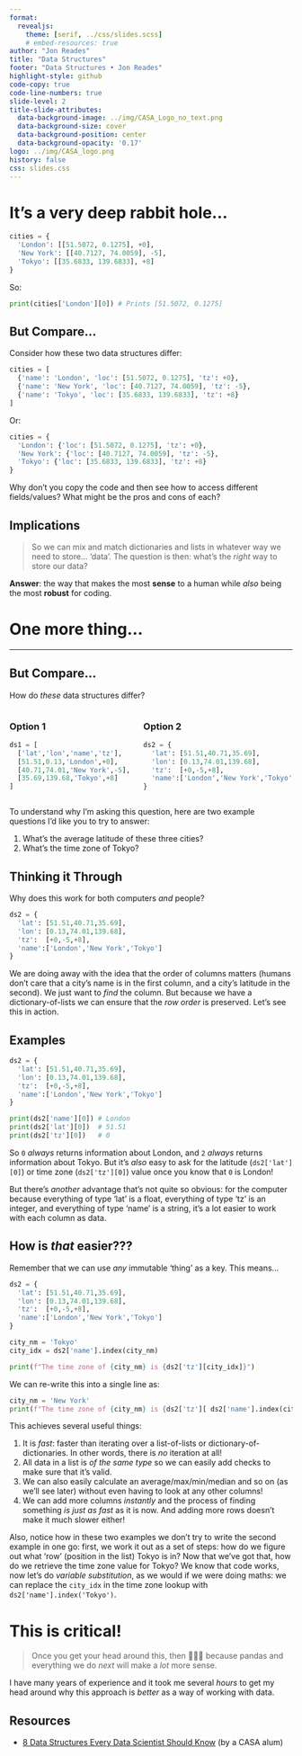 ```yaml
---
format:
  revealjs:
    theme: [serif, ../css/slides.scss]
    # embed-resources: true
author: "Jon Reades"
title: "Data Structures"
footer: "Data Structures • Jon Reades"
highlight-style: github
code-copy: true
code-line-numbers: true
slide-level: 2
title-slide-attributes:
  data-background-image: ../img/CASA_Logo_no_text.png
  data-background-size: cover
  data-background-position: center
  data-background-opacity: '0.17'
logo: ../img/CASA_logo.png
history: false
css: slides.css
---
```


# It's a very deep rabbit hole...

```python
cities = {
  'London': [[51.5072, 0.1275], +0], 
  'New York': [[40.7127, 74.0059], -5], 
  'Tokyo': [[35.6833, 139.6833], +8]
}
```
So:
```python
print(cities['London'][0]) # Prints [51.5072, 0.1275]
```

## But Compare... {.smaller}

Consider how these two data structures differ:
```python
cities = [
  {'name': 'London', 'loc': [51.5072, 0.1275], 'tz': +0}, 
  {'name': 'New York', 'loc': [40.7127, 74.0059], 'tz': -5}, 
  {'name': 'Tokyo', 'loc': [35.6833, 139.6833], 'tz': +8}
]
```
Or:
```python
cities = {
  'London': {'loc': [51.5072, 0.1275], 'tz': +0}, 
  'New York': {'loc': [40.7127, 74.0059], 'tz': -5}, 
  'Tokyo': {'loc': [35.6833, 139.6833], 'tz': +8}
}
```
::: {.notes}
Why don't you copy the code and then see how to access different fields/values? What might be the pros and cons of each? 
:::

## Implications

> So we can mix and match dictionaries and lists in whatever way we need to store... 'data'. The question is then: what's the *right* way to store our data?

::: {.notes}

**Answer**: the way that makes the most **sense** to a human while *also* being the most **robust** for coding.

:::

# One more thing...

---

## But Compare... {.smaller}

How do *these* data structures differ?

:::: {.columns}
::: {.column width="45%"}
### Option 1

```python
ds1 = [
  ['lat','lon','name','tz'],
  [51.51,0.13,'London',+0],
  [40.71,74.01,'New York',-5],
  [35.69,139.68,'Tokyo',+8]
]
```

:::
::: {.column width="55%"}
### Option 2
```python
ds2 = {
  'lat': [51.51,40.71,35.69],
  'lon': [0.13,74.01,139.68],
  'tz':  [+0,-5,+8],
  'name':['London','New York','Tokyo']
}
```
:::
::::

::: {.notes}
To understand why I'm asking this question, here are two example questions I'd like you to try to answer:

1. What's the average latitude of these three cities?
2. What's the time zone of Tokyo?
:::

## Thinking it Through {.smaller}

Why does this work for both computers _and_ people?
```python
ds2 = {
  'lat': [51.51,40.71,35.69],
  'lon': [0.13,74.01,139.68],
  'tz':  [+0,-5,+8],
  'name':['London','New York','Tokyo']
}
```

::: {.notes}

We are doing away with the idea that the order of columns matters (humans don't care that a city's name is in the first column, and a city's latitude in the second). We just want to _find_ the column. But because we have a dictionary-of-lists we can ensure that the _row order_ is preserved. Let's see this in action.

:::

## Examples {.smaller}
```python
ds2 = {
  'lat': [51.51,40.71,35.69],
  'lon': [0.13,74.01,139.68],
  'tz':  [+0,-5,+8],
  'name':['London','New York','Tokyo']
}

print(ds2['name'][0]) # London
print(ds2['lat'][0])  # 51.51
print(ds2['tz'][0])   # 0
```

So `0` *always* returns information about London, and `2` *always* returns information about Tokyo. But it's *also* easy to ask for the latitude (`ds2['lat'][0]`) or time zone (`ds2['tz'][0]`) value once you know that `0` is London!

::: {.notes}

But there's *another* advantage that's not quite so obvious: for the computer because everything of type 'lat' is a float, everything of type 'tz' is an integer, and everything of type 'name' is a string, it's a lot easier to work with each column as data.

:::

## How is _that_ easier??? {.smaller}

Remember that we can use _any_ immutable 'thing' as a key. This means...
```python
ds2 = {
  'lat': [51.51,40.71,35.69],
  'lon': [0.13,74.01,139.68],
  'tz':  [+0,-5,+8],
  'name':['London','New York','Tokyo']
}

city_nm = 'Tokyo'
city_idx = ds2['name'].index(city_nm)

print(f"The time zone of {city_nm} is {ds2['tz'][city_idx]}")
```
We can re-write this into a single line as:
```python
city_nm = 'New York'
print(f"The time zone of {city_nm} is {ds2['tz'][ ds2['name'].index(city_nm)]}")
```

::: {.notes}

This achieves several useful things:

1. It is _fast_: faster than iterating over a list-of-lists or dictionary-of-dictionaries. In other words, there is *no* iteration at all!
2. All data in a list is _of the same type_ so we can easily add checks to make sure that it's valid. 
3. We can also easily calculate an average/max/min/median and so on (as we'll see later) without even having to look at any other columns!
4. We can add more columns *instantly* and the process of finding something _is just as fast_ as it is now. And adding more rows doesn't make it much slower either!

Also, notice how in these two examples we don't try to write the second example in one go: first, we work it out as a set of steps: how do we figure out what 'row' (position in the list) Tokyo is in? Now that we've got that, how do we retrieve the time zone value for Tokyo? We know that code works, now let's do _variable substitution_, as we would if we were doing maths: we can replace the `city_idx` in the time zone lookup with `ds2['name'].index('Tokyo')`.

:::

# This is critical! 

> Once you get your head around this, then 🤯🤯🤯 because pandas and everything we do *next* will make a *lot* more sense.

::: {.notes}

I have many years of experience and it took me several _hours_ to get my head around why this approach is _better_ as a way of working with data.

:::

## Resources

- [8 Data Structures Every Data Scientist Should Know](https://towardsdatascience.com/eight-data-structures-every-data-scientist-should-know-d178159df252) (by a CASA alum)

